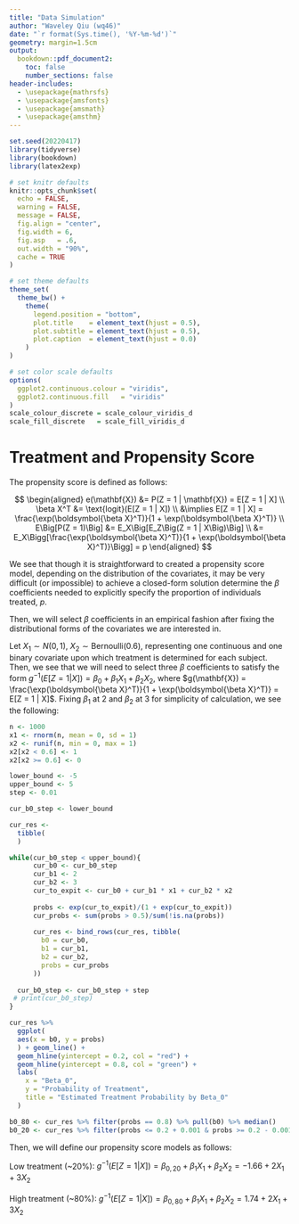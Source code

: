 ```yaml
---
title: "Data Simulation"
author: "Waveley Qiu (wq46)"
date: "`r format(Sys.time(), '%Y-%m-%d')`"
geometry: margin=1.5cm
output: 
  bookdown::pdf_document2:
    toc: false
    number_sections: false
header-includes:
  - \usepackage{mathrsfs}
  - \usepackage{amsfonts}  
  - \usepackage{amsmath}
  - \usepackage{amsthm}
---
```


```r
set.seed(20220417)
library(tidyverse)
library(bookdown)
library(latex2exp)

# set knitr defaults
knitr::opts_chunk$set(
  echo = FALSE,
  warning = FALSE,
  message = FALSE,
  fig.align = "center",
  fig.width = 6,
  fig.asp   = .6,
  out.width = "90%",
  cache = TRUE
)

# set theme defaults
theme_set(
  theme_bw() +
    theme(
      legend.position = "bottom",
      plot.title    = element_text(hjust = 0.5),
      plot.subtitle = element_text(hjust = 0.5),
      plot.caption  = element_text(hjust = 0.0)
    )
)

# set color scale defaults
options(
  ggplot2.continuous.colour = "viridis",
  ggplot2.continuous.fill   = "viridis"
)
scale_colour_discrete = scale_colour_viridis_d
scale_fill_discrete   = scale_fill_viridis_d
```

# Treatment and Propensity Score

The propensity score is defined as follows:

$$
\begin{aligned}
e(\mathbf{X}) &= P(Z = 1 | \mathbf{X}) = E[Z = 1 | X]
\\
\beta X^T &= \text{logit}(E[Z = 1 | X])
\\
&\implies E[Z = 1 | X] = \frac{\exp(\boldsymbol{\beta X}^T)}{1 + \exp(\boldsymbol{\beta X}^T)}
\\
E\Big[P(Z = 1)\Big] &= E_X\Big[E_Z\Big(Z = 1 | X\Big)\Big]
\\
&= E_X\Bigg[\frac{\exp(\boldsymbol{\beta X}^T)}{1 + \exp(\boldsymbol{\beta X}^T)}\Bigg] = p
\end{aligned}
$$

We see that though it is straightforward to created a propensity score model, depending on the distribution of the covariates, it may be very difficult (or impossible) to achieve a closed-form solution determine the $\beta$ coefficients needed to explicitly specify the proportion of individuals treated, $p$. 

Then, we will select $\beta$ coefficients in an empirical fashion after fixing the distributional forms of the covariates we are interested in. 

Let $X_1 \sim N(0, 1)$, $X_2 \sim \text{Bernoulli}(0.6)$, representing one continuous and one binary covariate upon which treatment is determined for each subject. Then, we see that we will need to select three $\beta$ coefficients to satisfy the form $g^{-1}(E[Z = 1 | X]) = \beta_0 + \beta_1 X_1 + \beta_2 X_2$, where $g(\mathbf{X}) = \frac{\exp(\boldsymbol{\beta X}^T)}{1 + \exp(\boldsymbol{\beta X}^T)} = E[Z = 1 | X]$. Fixing $\beta_1$ at $2$ and $\beta_2$ at $3$ for simplicity of calculation, we see the following: 

```r
n <- 1000
x1 <- rnorm(n, mean = 0, sd = 1)
x2 <- runif(n, min = 0, max = 1)
x2[x2 < 0.6] <- 1
x2[x2 >= 0.6] <- 0

lower_bound <- -5
upper_bound <- 5
step <- 0.01

cur_b0_step <- lower_bound

cur_res <- 
  tibble(
  )

while(cur_b0_step < upper_bound){
      cur_b0 <- cur_b0_step
      cur_b1 <- 2
      cur_b2 <- 3
      cur_to_expit <- cur_b0 + cur_b1 * x1 + cur_b2 * x2  
      
      probs <- exp(cur_to_expit)/(1 + exp(cur_to_expit))
      cur_probs <- sum(probs > 0.5)/sum(!is.na(probs))
      
      cur_res <- bind_rows(cur_res, tibble(
        b0 = cur_b0,
        b1 = cur_b1,
        b2 = cur_b2,
        probs = cur_probs
      ))
      
  cur_b0_step <- cur_b0_step + step
 # print(cur_b0_step)
}

cur_res %>% 
  ggplot(
  aes(x = b0, y = probs)
  ) + geom_line() +
  geom_hline(yintercept = 0.2, col = "red") +
  geom_hline(yintercept = 0.8, col = "green") +
  labs(
    x = "Beta_0",
    y = "Probability of Treatment",
    title = "Estimated Treatment Probability by Beta_0"
  )

b0_80 <- cur_res %>% filter(probs == 0.8) %>% pull(b0) %>% median()
b0_20 <- cur_res %>% filter(probs <= 0.2 + 0.001 & probs >= 0.2 - 0.001) %>% pull(b0) %>% median()
```

Then, we will define our propensity score models as follows:

Low treatment (~20%): $g^{-1}(E[Z = 1 | X]) = \beta_{0, 20} + \beta_1 X_1 + \beta_2 X_2 = -1.66 + 2X_1 + 3 X_2$

High treatment (~80%): $g^{-1}(E[Z = 1 | X]) = \beta_{0, 80} + \beta_1 X_1 + \beta_2 X_2 = 1.74 + 2X_1 + 3 X_2$
















